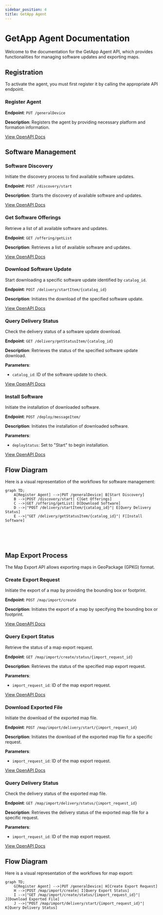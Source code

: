 ```yaml
---
sidebar_position: 4
title: GetApp Agent
---
```


# GetApp Agent Documentation

Welcome to the documentation for the GetApp Agent API, which provides functionalities for managing software updates and exporting maps.

## Registration

To activate the agent, you must first register it by calling the appropriate API endpoint.

### Register Agent

**Endpoint**: `PUT /generalDevice`

**Description**: Registers the agent by providing necessary platform and formation information.

[View OpenAPI Docs](/docs/agent/update-general-device)

## Software Management

### Software Discovery

Initiate the discovery process to find available software updates.

**Endpoint**: `POST /discovery/start`

**Description**: Starts the discovery of available software and updates.

[View OpenAPI Docs](/docs/agent/start-discovery)

### Get Software Offerings

Retrieve a list of all available software and updates.

**Endpoint**: `GET /offering/getList`

**Description**: Retrieves a list of available software and updates.

[View OpenAPI Docs](/docs/agent/get-offering)

### Download Software Update

Start downloading a specific software update identified by `catalog_id`.

**Endpoint**: `POST /delivery/startItem/{catalog_id}`

**Description**: Initiates the download of the specified software update.

[View OpenAPI Docs](/docs/agent/start-delivery)

### Query Delivery Status

Check the delivery status of a software update download.

**Endpoint**: `GET /delivery/getStatusItem/{catalog_id}`

**Description**: Retrieves the status of the specified software update download.

**Parameters**:
- `catalog_id`: ID of the software update to check.

[View OpenAPI Docs](/docs/agent/get-delivery-status)

### Install Software

Initiate the installation of downloaded software.

**Endpoint**: `POST /deploy/messageItem/`

**Description**: Initiates the installation of downloaded software.

**Parameters**:
- `deployStatus`: Set to "Start" to begin installation.

[View OpenAPI Docs](/docs/agent/deploy-message)

## Flow Diagram

Here is a visual representation of the workflows for software management:


```mermaid
graph TD;
    A[Register Agent] -->|PUT /generalDevice| B[Start Discovery]
    B -->|POST /discovery/start| C[Get Offerings]
    C -->|GET /offering/getList| D[Download Software]
    D -->|"POST /delivery/startItem/{catalog_id}"| E[Query Delivery Status]
    E -->|"GET /delivery/getStatusItem/{catalog_id}"| F[Install Software]

```
<br/><br/><br/>
## Map Export Process

The Map Export API allows exporting maps in GeoPackage (GPKG) format.

### Create Export Request

Initiate the export of a map by providing the bounding box or footprint.

**Endpoint**: `POST /map/import/create`

**Description**: Initiates the export of a map by specifying the bounding box or footprint.

[View OpenAPI Docs](/docs/agent/map-import-create)

### Query Export Status

Retrieve the status of a map export request.

**Endpoint**: `GET /map/import/create/status/{import_request_id}`

**Description**: Retrieves the status of the specified map export request.

**Parameters**:
- `import_request_id`: ID of the map export request.

[View OpenAPI Docs](/docs/agent/get-map-create-status)

### Download Exported File

Initiate the download of the exported map file.

**Endpoint**: `POST /map/import/delivery/start/{import_request_id}`

**Description**: Initiates the download of the exported map file for a specific request.

**Parameters**:
- `import_request_id`: ID of the map export request.

[View OpenAPI Docs](/docs/agent/get-map-delivery-start)

### Query Delivery Status

Check the delivery status of the exported map file.

**Endpoint**: `GET /map/import/delivery/status/{import_request_id}`

**Description**: Retrieves the delivery status of the exported map file for a specific request.

**Parameters**:
- `import_request_id`: ID of the map export request.

[View OpenAPI Docs](/docs/agent/get-map-delivery-status)

## Flow Diagram

Here is a visual representation of the workflows for map export:

```mermaid
graph TD;
    G[Register Agent] -->|PUT /generalDevice| H[Create Export Request]
    H -->|POST /map/import/create| I[Query Export Status]
    I -->|"GET /map/import/create/status/{import_request_id}"| J[Download Exported File]
    J -->|"POST /map/import/delivery/start/{import_request_id}"| K[Query Delivery Status]

```
